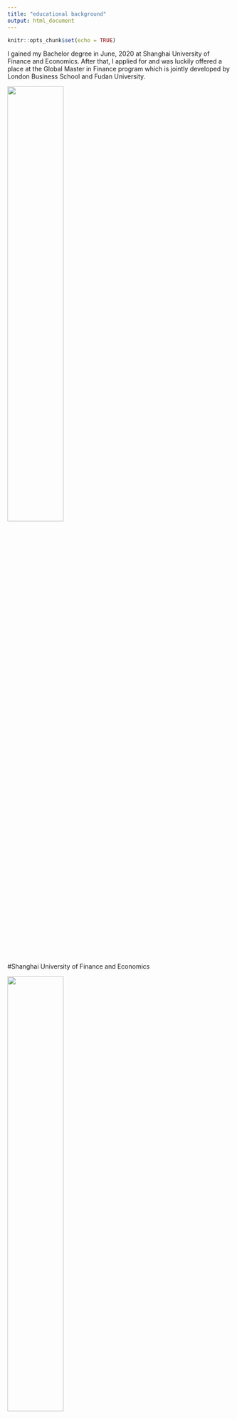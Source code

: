 ```yaml
---
title: "educational background"
output: html_document
---
```


```r
knitr::opts_chunk$set(echo = TRUE)
```

I gained my Bachelor degree in June, 2020 at Shanghai University of Finance and Economics. After that, I applied for and was luckily offered a place at the Global Master in Finance program which is jointly developed by London Business School and Fudan University. 

![](01.jpg){height=50%, width=50%}

#Shanghai University of Finance and Economics

![](02.jpg){height=50%, width=50%}

Major: Accounting
GPA: 3.8/4.0 (top5%)
Main courses: Strategic Business Reporting, Advanced Corporate Finance, Intermediate Macro-economics, Intermediate Micro-economics
Awards:  Shanghai Distinguished Graduate Award, People's Scholarship
Certificate: ACCA (11/13 passed)

#London Business School

